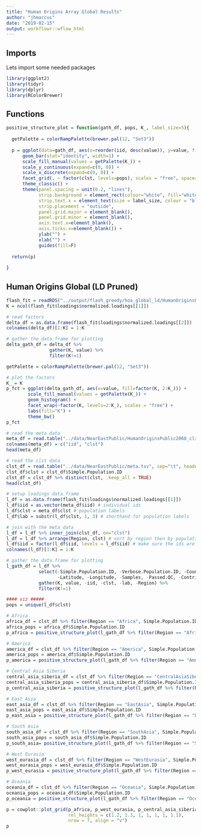 ```yaml
---
title: "Human Origins Array Global Results"
author: "jhmarcus"
date: "2019-02-15"
output: workflowr::wflow_html
---
```


## Imports

Lets import some needed packages 

```r
library(ggplot2)
library(tidyr)
library(dplyr)
library(RColorBrewer)
```

## Functions

```r
positive_structure_plot = function(gath_df, pops, K_, label_size=5){
  
  getPalette = colorRampPalette(brewer.pal(12, "Set3"))
  
  p = ggplot(data=gath_df, aes(x=reorder(iid, desc(value)), y=value, fill=factor(K, levels=2:K_))) + 
      geom_bar(stat="identity", width=1) +  
      scale_fill_manual(values = getPalette(K_)) + 
      scale_y_continuous(expand=c(0, 0)) +
      scale_x_discrete(expand=c(0, 0)) +
      facet_grid(. ~ factor(clst, levels=pops), scales = "free", space="free", switch="both") + 
      theme_classic() +
      theme(panel.spacing = unit(0.2, "lines"), 
            strip.background = element_rect(colour="white", fill="white"),
            strip.text.x = element_text(size = label_size, colour = "black", angle = 90, hjust = 1.1), 
            strip.placement = "outside", 
            panel.grid.major = element_blank(), 
            panel.grid.minor = element_blank(),
            axis.text.x=element_blank(), 
            axis.ticks.x=element_blank()) + 
            ylab("") + 
            xlab("") + 
            guides(fill=F)
  
  return(p)
  
}
```

## Human Origins Global (LD Pruned)

```r
flash_fit = readRDS("../output/flash_greedy/hoa_global_ld/HumanOriginsPublic2068_maf_geno_ldprune.rds")
K = ncol(flash_fit$loadings$normalized.loadings[[1]]) 
```

```r
# read factors
delta_df = as.data.frame(flash_fit$loadings$normalized.loadings[[2]])
colnames(delta_df)[1:K] = 1:K 

# gather the data.frame for plotting
delta_gath_df = delta_df %>% 
                gather(K, value) %>%
                filter(K!=1)

getPalette = colorRampPalette(brewer.pal(12, "Set3"))

# plot the factors
K_ = K
p_fct = ggplot(delta_gath_df, aes(x=value, fill=factor(K, 2:K_))) + 
        scale_fill_manual(values = getPalette(K_)) +
        geom_histogram() + 
        facet_wrap(~factor(K, levels=2:K_), scales = "free") + 
        labs(fill="K") + 
        theme_bw()
p_fct
```

```r
# read the meta data
meta_df = read.table("../data/NearEastPublic/HumanOriginsPublic2068_clst.tsv", sep="\t")
colnames(meta_df) = c("iid", "clst")
head(meta_df)

# read the clst data
clst_df = read.table("../data/NearEastPublic/meta.tsv", sep="\t", header=TRUE)
clst_df$clst = clst_df$Simple.Population.ID
clst_df = clst_df %>% distinct(clst, .keep_all = TRUE) 
head(clst_df)

# setup loadings data.frame
l_df = as.data.frame(flash_fit$loadings$normalized.loadings[[1]])
l_df$iid = as.vector(meta_df$iid) # individual ids
l_df$clst = meta_df$clst # population labels
l_df$lab = substr(l_df$clst, 1, 3) # shorthand for population labels

# join with the meta data
l_df = l_df %>% inner_join(clst_df, on="clst")
l_df = l_df %>% arrange(Region, clst) # sort by region then by population
l_df$iid = factor(l_df$iid, levels = l_df$iid) # make sure the ids are sorted
colnames(l_df)[1:K] = 1:K

# gather the data.frame for plotting
l_gath_df = l_df %>% 
            select(-Simple.Population.ID, -Verbose.Population.ID, -Country, 
                   -Latitude, -Longitude, -Samples, -Passed.QC, -Contributor) %>%
            gather(K, value, -iid, -clst, -lab, -Region) %>% 
            filter(K!=1)

#### viz #####
pops = unique(l_df$clst)

# Africa
africa_df = clst_df %>% filter(Region == "Africa", Simple.Population.ID %in% pops) %>% arrange(desc(Latitude))
africa_pops = africa_df$Simple.Population.ID
p_africa = positive_structure_plot(l_gath_df %>% filter(Region == "Africa"), africa_pops, K, label_size=5)

# America
america_df = clst_df %>% filter(Region == "America", Simple.Population.ID %in% pops) %>% arrange(desc(Latitude))
america_pops = america_df$Simple.Population.ID
p_america = positive_structure_plot(l_gath_df %>% filter(Region == "America"), america_pops, K, label_size=5) 

# Central Asia Siberia
central_asia_siberia_df = clst_df %>% filter(Region == "CentralAsiaSiberia", Simple.Population.ID %in% pops) %>% arrange(desc(Latitude))
central_asia_siberia_pops = central_asia_siberia_df$Simple.Population.ID
p_central_asia_siberia = positive_structure_plot(l_gath_df %>% filter(Region == "CentralAsiaSiberia"), central_asia_siberia_pops, K, label_size=5)

# East Asia
east_asia_df = clst_df %>% filter(Region == "EastAsia", Simple.Population.ID %in% pops) %>% arrange(desc(Latitude))
east_asia_pops = east_asia_df$Simple.Population.ID
p_east_asia = positive_structure_plot(l_gath_df %>% filter(Region == "EastAsia"), east_asia_pops, K, label_size=5)

# South Asia
south_asia_df = clst_df %>% filter(Region == "SouthAsia", Simple.Population.ID %in% pops) %>% arrange(desc(Latitude))
south_asia_pops = south_asia_df$Simple.Population.ID
p_south_asia= positive_structure_plot(l_gath_df %>% filter(Region == "SouthAsia"), south_asia_pops, K, label_size=5)

# West Eurasia
west_eurasia_df = clst_df %>% filter(Region == "WestEurasia", Simple.Population.ID %in% pops) %>% arrange(desc(Latitude))
west_eurasia_pops = west_eurasia_df$Simple.Population.ID
p_west_eurasia = positive_structure_plot(l_gath_df %>% filter(Region == "WestEurasia"), west_eurasia_pops, K, label_size=5)

# Oceania
oceania_df = clst_df %>% filter(Region == "Oceania", Simple.Population.ID %in% pops) %>% arrange(desc(Latitude))
oceania_pops = oceania_df$Simple.Population.ID
p_oceania = positive_structure_plot(l_gath_df %>% filter(Region == "Oceania"), oceania_pops, K, label_size=5) 

p = cowplot::plot_grid(p_africa, p_west_eurasia, p_central_asia_siberia, p_america, p_east_asia, p_south_asia, p_oceania, 
                       rel_heights = c(1.2, 1.3, 1, 1, 1, 1, 1.1),
                       nrow = 7, align = "v") 
p
```


